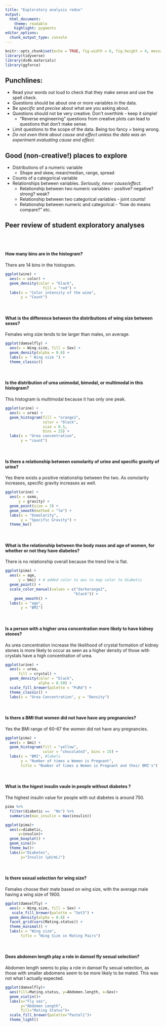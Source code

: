 ```yaml
---
title: "Exploratory analysis redux"
output: 
  html_document:
    theme: readable
    highlight: pygments
editor_options: 
  chunk_output_type: console
---
```


```r
knitr::opts_chunk$set(echo = TRUE, fig.width = 6, fig.height = 4, message=F, warning=F)
library(tidyverse)
library(ds4b.materials)
library(ggforce)
```


## Punchlines:

+ Read your words out loud to check that they make sense and use the spell check.
+ Questions should be about one or more variables in the data.
+ Be _specific_ and _precise_ about what are you asking about.
+ Questions should not be very creative. Don't overthink - keep it simple!
  + "Reverse engineering" questions from creative plots can lead to questions that don't make sense.
+ Limit questions to the scope of the data. Being too fancy = being wrong.
+ *Do not even think about cause and effect unless the data was an experiment evaluating cause and effect.*

## Good (non-creative!) places to explore

+ Distributions of a numeric variable
  + Shape and skew, mean/median, range, spread
+ Counts of a categorical variable
+ Relationships between variables. *Seriously, never cause/effect.*
  + Relationship between two numeric variables - positive? negative? strong? weak?
  + Relationship between two categorical variables - joint counts!
  + Relationship between numeric and categorical - "how do means compare?" etc.


## Peer review of student exploratory analyses

<br><br>


#### How many bins are in the histogram?

There are 14 bins in the histogram.

```r
ggplot(wine) + 
  aes(x = color) + 
  geom_density(color = "black", 
                 fill = "red") + 
  labs(x = "Color intensity of the wine", 
       y = "Count")
```






<br>


####  What is the difference between the distributions of wing size between sexes?

Females wing size tends to be larger than males, on average.  

```r
ggplot(damselfly) +
  aes(x = Wing.size, fill = Sex) + 
  geom_density(alpha = 0.6) +
  labs(x = " Wing size ") +
  theme_classic()
```



<br>

#### Is the distribution of urea unimodal, bimodal, or multimodal in this histogram?
This histogram is multimodal because it has only one peak. 

```r
ggplot(urine) +
  aes(x = urea) +
  geom_histogram(fill = "orange1",
                 color = "black",
                 size = 0.5,
                 bins = 25) +
  labs(x = "Urea concentration",
       y = "count")

```


<br>


#### Is there a relationship between osmolarity of urine and specific gravity of urine?

Yes there exists a positive relationship between the two. As osmolarity increases, specific gravity increases as well.

  
```r
ggplot(urine) +
  aes(x = osmo,
      y = gravity) +
  geom_point(size = 3) +
  geom_smooth(method = "lm") + 
  labs(x = "Osmolarity",
       y = "Specific Gravity") +
  theme_bw() 
```


<br>


#### What is the relationship between the body mass and age of women, for whether or not they have diabetes?

There is no relationship overall because the trend line is flat.

```r

ggplot(pima) +
  aes(x = age,
      y = bmi) + # added color to aes to map color to diabetic
  geom_point() +
  scale_color_manual(values = c("darkorange2",
                               "black")) +
    geom_smooth() + 
  labs(x = "age",
       y = "BMI")
```


<br>


#### Is a person with a higher urea concentration more likely to have kidney stones?

As urea concentration increase the likelihood of crystal formation of kidney stones is more likely to occur as seen as a higher density of those with crystals have a high concentration of urea.
  

```r
ggplot(urine) +
  aes(x = urea,
      fill = crystal) +
  geom_density(color = "black",
               alpha = 0.50) +
  scale_fill_brewer(palette = "PuRd") +
  theme_classic() +
  labs(x = "Urea Concentration", y = "Density")
```


<br>


#### Is there a BMI that women did not have have any pregnancies?

Yes the BMI range of 60-67 the women did not have any pregnancies.


```r
ggplot(pima) + 
  aes(x = bmi) + 
  geom_histogram(fill = "yellow",
                 color = "chocolate3", bins = 15) + 
  labs(x = "BMI", #labels
       y = "Number of times a Women is Pregnant", 
       title = "Number of times a Women is Pregnant and their BMI's")
```


<br>



#### What is the higest insulin vaule in people without diabetes ?

The highest insulin value for people with out diabetes is around 750.

```r
pima %>%
  filter(diabetic ==  "No") %>%
  summarize(max_insulin = max(insulin))

ggplot(pima)+
  aes(x=diabetic,
      y=insulin)+
  geom_boxplot() + 
  geom_sina()+
  theme_bw()+
  labs(x="Diabetes",
       y="Insulin (μU/mL)")
```


<br>

#### Is there sexual selection for wing size?

Females choose their mate based on wing size, with the average male having a wing size of 1900.

```r
ggplot(damselfly) +
  aes(x = Wing.size, fill = Sex) +
   scale_fill_brewer(palette = "Set3") +
  geom_density(alpha = 0.8) +
  facet_grid(vars(Mating.status)) +
  theme_minimal() +
  labs(x = "Wing size",
       title = "Wing Size in Mating Pairs") 
```

<br>


#### Does abdomen length play a role in damsel fly sexual selection?

Abdomen length seems to play a role in damsel fly sexual selection, as those with smaller abdomens seem to be more likely to be mated. This was not what I actually expected.

```r
ggplot(damselfly)+
  aes(fill=Mating.status, y=Abdomen.length, x=Sex)+
  geom_violin()+
  labs(x="Fly sex", 
       y="Abdomen Length", 
       fill="Mating Status")+
  scale_fill_brewer(palette="Pastel1")+
  theme_light()

```
